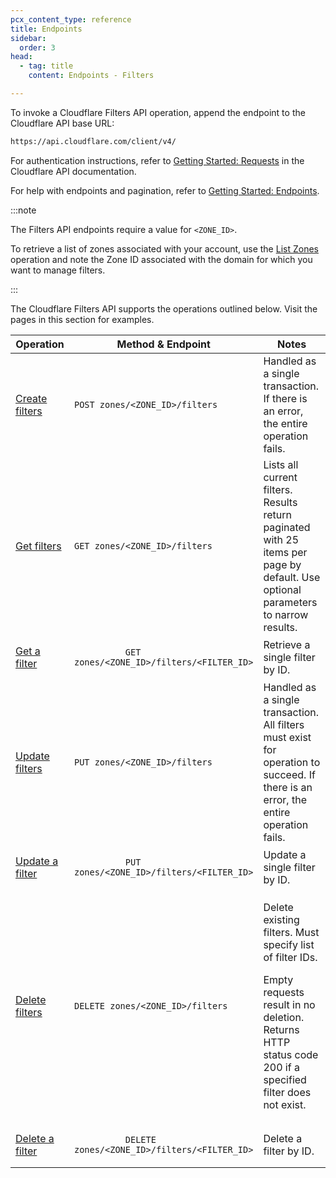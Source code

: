 ```yaml
---
pcx_content_type: reference
title: Endpoints
sidebar:
  order: 3
head:
  - tag: title
    content: Endpoints - Filters

---
```




To invoke a Cloudflare Filters API operation, append the endpoint to the Cloudflare API base URL:

```txt
https://api.cloudflare.com/client/v4/
```

For authentication instructions, refer to [Getting Started: Requests](/fundamentals/api/) in the Cloudflare API documentation.

For help with endpoints and pagination, refer to [Getting Started: Endpoints](/fundamentals/api/).

:::note


The Filters API endpoints require a value for `<ZONE_ID>`.

To retrieve a list of zones associated with your account, use the [List Zones](/api/operations/zones-get) operation and note the Zone ID associated with the domain for which you want to manage filters.


:::

The Cloudflare Filters API supports the operations outlined below. Visit the pages in this section for examples.



<table style="table-layout:fixed; width:100%">
  <thead>
    <tr>
      <th style="width: 20%">Operation</th>
      <th>Method & Endpoint</th>
      <th style="width: 30%">Notes</th>
    </tr>
  </thead>
  <tbody>
    <tr>
      <td>
        <a href="/api/operations/filters-create-filters">Create filters</a>
      </td>
      <td>
        <code class="InlineCode">POST zones/&lt;ZONE_ID&gt;/filters</code>
      </td>
      <td>Handled as a single transaction. If there is an error, the entire operation fails.</td>
    </tr>
    <tr>
      <td>
        <a href="/api/operations/filters-list-filters">Get filters</a>
      </td>
      <td>
        <code class="InlineCode">GET zones/&lt;ZONE_ID&gt;/filters</code>
      </td>
      <td>
        Lists all current filters. Results return paginated with 25 items per page by default. Use
        optional parameters to narrow results.
      </td>
    </tr>
    <tr>
      <td>
        <a href="/api/operations/filters-get-a-filter">Get a filter</a>
      </td>
      <td>
        <code class="InlineCode">
          GET zones/&lt;ZONE_ID&gt;/filters/&lt;FILTER_ID&gt;
        </code>
      </td>
      <td>Retrieve a single filter by ID.</td>
    </tr>
    <tr>
      <td>
        <a href="/api/operations/filters-update-filters">Update filters</a>
      </td>
      <td>
        <code class="InlineCode">PUT zones/&lt;ZONE_ID&gt;/filters</code>
      </td>
      <td>
        Handled as a single transaction. All filters must exist for operation to succeed. If there
        is an error, the entire operation fails.
      </td>
    </tr>
    <tr>
      <td>
        <a href="/api/operations/filters-update-a-filter">Update a filter</a>
      </td>
      <td>
        <code class="InlineCode">
          PUT zones/&lt;ZONE_ID&gt;/filters/&lt;FILTER_ID&gt;
        </code>
      </td>
      <td>Update a single filter by ID.</td>
    </tr>
    <tr>
      <td>
        <a href="/api/operations/filters-delete-filters">Delete filters</a>
      </td>
      <td>
        <code class="InlineCode">DELETE zones/&lt;ZONE_ID&gt;/filters</code>
      </td>
      <td>
        <p>Delete existing filters. Must specify list of filter IDs.</p>
        <p>
          Empty requests result in no deletion. Returns HTTP status code 200 if a specified filter
          does not exist.
        </p>
      </td>
    </tr>
    <tr>
      <td>
        <a href="/api/operations/filters-delete-a-filter">Delete a filter</a>
      </td>
      <td>
        <code class="InlineCode">
          DELETE zones/&lt;ZONE_ID&gt;/filters/&lt;FILTER_ID&gt;
        </code>
      </td>
      <td>Delete a filter by ID.</td>
    </tr>
  </tbody>
</table>
